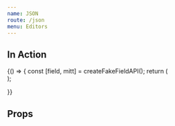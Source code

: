 ```yaml
---
name: JSON
route: /json
menu: Editors
---
```



<Readme />


## In Action

<Playground>
  {() => {
    const [field, mitt] = createFakeFieldAPI();
    return (
      <div data-test-id="json-editor-integration-test">
        <JsonEditor field={field} isInitiallyDisabled={false} />
        <ActionsPlayground mitt={mitt} />
      </div>
    );

}}

</Playground>


## Props

<Props of={JsonEditor} />
